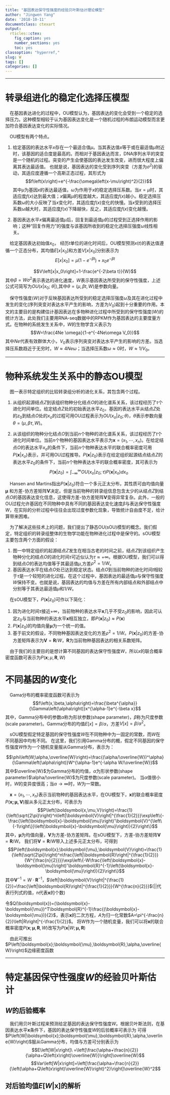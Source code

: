 ```yaml
---
title: "基因表达保守性强度的经验贝叶斯估计理论模型"
author: "Jingwen Yang"
date: '2018-10-11'
documentclass: ctexart
output:
  rticles::ctex:
    fig_caption: yes
    number_sections: yes
    toc: yes
classoption: "hyperref,"
slug: W
tags: []
categories: []
---
```

------

# 转录组进化的稳定化选择压模型

&emsp;在基因表达进化的过程中，OU模型认为，基因表达的变化会受到一个稳定的选择压力。这种模型相较于认为基因表达变化是一个随机过程的布朗运动模型而言更加符合基因表达变化的实际情况。


&emsp;OU模型有两个特点。

1. 给定基因的表达水平$x$存在一个最适合值$\mu$。当其表达值$x$等于或在最适值$\mu$附近时，该基因的适合度是最高的。而相对于基因表达而言，DNA序列水平的突变是一个随机的过程。突变的产生会使基因的表达发生改变，进而很大程度上偏离其表达最适值。
也就是说，基因表达的变化受到序列突变（方差为$\sigma^2$)的驱动，其适应度遵循一个高斯正态过程，其形式为
$$f\left(x\right)=e^{-\frac{\omega\left(x-\mu\right)^2}{2}}$$
其中$\mu$为基因$x$的表达最适值，$\omega$为作用于$x$的稳定选择压系数。当$x=\mu$时，其适应度$f\left(x\right)$达到最大值；$x$偏离$\mu$的程度越大，其适应度$f(x)$越小。稳定选择压系数$\omega$的大小反映了当$x$变化时，其适应度$f(x)$变化的快慢。当$x$受到的选择压系数$\omega$越大时，其适应度$f(x)$下降越快，反之，其适应度$f(x)$变化越慢。

2. 基因表达水平$x$偏离最适值$\mu$后，回复到最适值$\mu$的过程受到正选择作用的影响；这种“回复作用力”的强度与该基因所收到的稳定化选择压强度$\omega$线性相关。

&emsp;给定基因表达初始值$x_0$， 经历$t$单位的进化时间后，OU模型预测$x(t)$的表达值遵循一个正态分布，其均值$E[x|x_0]$和方差$V[x|x_0]$分别表示为
$$E\left[x|x_0\right]=\mu\left(1-e^{-\beta t}\right)+x_0e^{-\beta t}$$


$$V\left[x|x_0\right]=1-\frac{e^{-2\beta t}}{W}$$
其中$\beta=W\sigma^2$表示表达的进化速度，$W$表示基因表达所受到的保守性强度，上述公式可简写为$OU\left(x\left|x_0;\ \theta\right|\right)$,其中$\theta=(\mu, \beta t, W)$是参数向量。

&emsp;保守性强度($W$)对于反映基因表达所受到的稳定选择压强度$\omega$及其在进化过程中发生的变化(序列突变对表达水平产生的影响，方差为$V_0$)起到十分重要的作用。本文的主要目的是构建估计基因表达在多物种进化过程中所受到的保守性强度($W$)的统计方法，此处我们主要用RNA-seq数据中的RPKM作为基因表达的主要度量方式。在物种的系统发生关系中，$W$的生物学含义表示为
$$W=\frac{4Ne \omega}{1-e^{-4Ne\omega V_0}}$$
其中$Ne$代表有效群体大小，$V_0$表示序列突变对表达水平产生的影响的方差。当选择压系数趋近于无穷时，$W\approx4Ne\omega$；当选择压系数$\omega\approx0$时，$W\approx1/V_0$。

-------

# 物种系统发生关系中的静态OU模型

&emsp;图一表示特定组织的比较转录组分析的进化关系，其包含两个过程。

1. 从组织起源结点$Z$到该组织物种分化结点$O$的进化谱系关系，该过程经历了$\tau$个进化时间单位。给定结点$Z$处的初始表达水平$z_0$，基因的表达水平从结点$Z$处的$z_0$到结点$O$处的$x_o$的过程可用OU过程表示为$OU(x_o|z_0;\theta)$，$\theta$表示参数向量$\theta=(\mu, \beta \tau, W)$。

2. 从该组织的物种分化结点$O$到当前$n$个物种的进化谱系关系，该过程经历了$t$个进化时间单位。当前$n$个物种的基因表达水平表示为$\boldsymbol{x}=(x_1,\cdots,x_n)$。在给定结点$O$的表达水平$x_o$的条件下，当前$n$个物种表达水平的联合概率密度可用$P(\boldsymbol{x}|x_o)$表示，并可用OU过程推导。$P(\boldsymbol{x}|z_0)$表示在给定组织起源结点结点$Z$的表达水平$z_0$的条件下，当前$n$个物种表达水平的联合概率密度，其可表示为
$$P(\boldsymbol{x}|z_0)=\int_{-\infty}^{\infty}OU\left(x_o|z_0;\tau\right)P\left(\boldsymbol{x}|x_o\right)dx_o$$

&emsp;Hansen and Martins指出$P(\boldsymbol{x}|z_0)$符合一个多元正太分布，其性质可由均值向量$\boldsymbol{\mu}$ 和方差-协方差矩阵$\boldsymbol{V}$决定。但是当前物种的转录组信息包含太少的从结点$Z$到结点$O$的基因表达变化信息，这使得方差-协方差矩阵$\boldsymbol{V}$变得异常复杂。此外，一般的OU过程允许基因在不同物种中具有不同的基因表达变化速度$\beta$与表达保守性强度$W$，在实际的分析过程中往往会出现过度参数化现象，导致统计自由度不足，给计算带来困难。

&emsp;为了解决这些技术上的问题，我们提出了静态OU(sOU)模型的概念。我们假定，特定组织的转录组整体的生物学功能在物种进化过程中是保守的。sOU模型主要包含两个方面的假设：

1. 图一中特定组织的起源结点$Z$发生在相当古老的时间之前，结点$Z$到该组织产生物种分化的结点$O$的进化时间$\tau$可近似认为$\tau\approx+\infty$。根据OU模型，我们可以得到结点$O$的表达均值等于其最适值$\mu$,方差$\rho^2=1/W$。
2. 基因表达水平在结点$O$处已达到稳定状态。结点$O$到当前物种的进化时间$t$相较于$\tau$是一个较短的进化过程。在这个过程中，基因表达的最适值$\mu$与保守性强度$W$保持不变。也就是说，基因表达的均值与方差在所有内部结点和外部结点中分别等于其表达最适值$\mu$和$1/W$。

&emsp;在sOU模型下，$P(\boldsymbol{x}|z_0)$可作以下简化：

1. 因为进化时间$\tau$接近$+\infty$，当前物种的表达水平$\boldsymbol{x}$几乎不受$z_0$的影响，因此可认定$z_0$与当前物种的表达水平$\boldsymbol{x}$相互独立，即$P(\boldsymbol{x}|z_0) \approx P(\boldsymbol{x})$
2. $P(\boldsymbol{x}|z_0)$的均值向量$\boldsymbol{\mu}$为一个统一的值。
3. 基于前文的假设，不同物种基因表达变化的方差$\rho^2=1/W$。$P(\boldsymbol{x}|z_0)$的方差-协方差矩阵表示为$\boldsymbol{V}=\boldsymbol{R}/W$，$\boldsymbol{R}$为当前物种基因表达的相关系数矩阵。

&emsp;由于我们的主要目的是想计算不同基因的表达保守性强度$W$，所以$x$的联合概率密度函数可表示为$P(\boldsymbol{x};\mu,\boldsymbol{R}, W)$

# 不同基因的$W$变化

&emsp;Gama分布的概率密度函数可表示为
$$f\left(x,\beta,\alpha\right)=\frac{\beta^{\alpha}}{\Gamma\left(\alpha\right)}x^{\alpha-1}e^{-\beta x}$$
其中，Gamma分布中的参数$\alpha$称为形状参数(shape parameter)，$\beta$称为尺度参数(scale parameter)。Gamma分布的均值$E[x]=\beta/\alpha$，方差$V[x]=\beta/\alpha^2$。

&emsp;sOU模型假定特定基因的保守性强度$W$在不同物种中为一固定的常数，而$W$在不同基因中均有不同。
在这里，我们引用Gamma分布的概，假定不同基因的保守性强度$W$作为一个随机变量服从Gamma分布，表示为：

$$\phi\left(W;\alpha,\overline{W}\right)=\frac{(\alpha/\overline{W})^\alpha}{\Gamma\left(\alpha\right)}W^{\alpha-1}e^{-\alpha W/\overline{W}}$$
其中$\overline{W}$为Gamma分布的均值，$\alpha$为形状参数(shape parameter)$\alpha/\overline{W}$为尺度参数(scale parameter)。
当$\alpha$值很小时，$W$的变异度很高；当$\alpha\rightarrow\infty$时，$W$为一常数。

&emsp;$\boldsymbol{x}=(x_1,\cdots,x_n)$表示当前物种的基因表达水平，在OU模型下，$\boldsymbol{x}$的联合概率密度$P(\boldsymbol{x;\mu,V})$服从多元正太分布，可表示为
$$P\left(\boldsymbol{x,\mu,V}\right)=\frac{1}{\left(\sqrt{2\pi}\right)^n\left|\boldsymbol{V}\right|^{\frac{1}{2}}}\exp\left\{-\frac{\left(\boldsymbol{x}-\boldsymbol{\mu}\right)'\boldsymbol{V}^{\left\{-1\right\}}\left(\boldsymbol{x}-\boldsymbol{\mu}\right)}{2}\right\}$$
其中，$\boldsymbol{\mu}$为均值向量，$\boldsymbol{V}$为方差-协方差矩阵。在sOU模型下，方差-协方差矩阵$\boldsymbol{V}=\boldsymbol{R}/W$。
我们将$\boldsymbol{V}=\boldsymbol{R}/W$带入上述多元正太分布，可得到
$$P\left(\boldsymbol{x};\boldsymbol{\mu},\boldsymbol{V}\right)=\frac{1}{\left(\sqrt{2\pi}\right)^n\frac{\left|\boldsymbol{R}\right|^{\frac{1}{2}}}{W^{\frac{n}{2}}}}\exp\left\{-W\frac{\left(\boldsymbol{x}-\boldsymbol{\mu}\right)'\boldsymbol{R}^{-1}\left(\boldsymbol{x}-\boldsymbol{\mu}\right)}{2}\right\}$$
其中$\boldsymbol{V}^{-1}=W\cdot \boldsymbol{R}^{-1}$，$\left|\boldsymbol{V}\right|^{\frac{1}{2}}=\frac{\left|\boldsymbol{R}\right|^{\frac{1}{2}}}{W^{\frac{n}{2}}}$($\left|\right|$代表行列式的值，n代表$\boldsymbol{x}$的个数)

令$Q(\boldsymbol{x})=(\boldsymbol{x}-\boldsymbol{\mu})^T\boldsymbol{R}^{-1}\frac{(\boldsymbol{x}-\boldsymbol{\mu})}{2}$，表示$\boldsymbol{x}$的二次方程，$A$为归一化常数$A=\pi^{-\frac{n}{2}}\left|R\right|^{-\frac{1}{2}}$。
将$W$作为一个随机变量，我们可以将$\boldsymbol{x}$的联合概率密度$P(\boldsymbol{x};\boldsymbol{\mu},\boldsymbol{R},W)$改写为$P(\boldsymbol{x}|W;\boldsymbol{\mu,R})$
\begin{align*}P\left(\boldsymbol{x}|W;\boldsymbol{\mu,R}\right)&=\frac{W^{\frac{n}{2}}}{\left(\sqrt{\pi}\right)^n\left|R\right|^{\frac{1}{2}}}\exp\left\{-W\left(\boldsymbol{x}-\boldsymbol{\mu}\right)'\boldsymbol{R}^{-1}\left(\boldsymbol{x}-\boldsymbol{\mu}\right)\right\}\\
&=A\exp\left\{-Q\left(x\right)W\right\}W^{\frac{n}{2}}
\end{align*} 


&emsp;由此可推出$P\left(\boldsymbol{x};\boldsymbol{\mu},\boldsymbol{R},\alpha,\overline{W}\right)$边缘密度函数

\begin{align*} 
P\left(\boldsymbol{x};\boldsymbol{\mu},\boldsymbol{R},\alpha,\overline{W}\right)&=\int_0^{\infty}P\left(\boldsymbol{x}|W;\ \boldsymbol{\mu};\boldsymbol{R}\right)\phi\left(W;\ \alpha,\overline{W}\right)dW\\
&=\int_0^{\infty}\left(Ae^{Q\left(\boldsymbol{x}\right)W}W^{\frac{n}{2}}\right)\frac{\left(\frac{\alpha}{\overline{W}}\right)^{\alpha}}{\Gamma\left(\alpha\right)}W^{\alpha-1}e^{-\alpha\frac{\omega}{\overline{W}}}dW\\
&=A\cdot\frac{\left(\frac{\alpha}{\overline{W}}\right)^{\alpha}}{\Gamma\left(\alpha\right)}\cdot\frac{\Gamma\left(\frac{n}{2}+\alpha\right)}{\left(Q\left(\boldsymbol{x}\right)+\frac{\alpha}{\overline{W}}\right)^{\frac{n}{2}+\alpha}}\\
&=A\left(\frac{\overline{W}}{\alpha}\right)^{n/2}\left(\frac{\Gamma\left(n/2+\alpha\right)}{\Gamma\left(\alpha\right)}\right)\left(\frac{\alpha}{\alpha+Q\left(\boldsymbol{x}\right)\overline{W}}\right)^{n/2+\alpha}\end{align*}


-------
# 特定基因保守性强度$W$的经验贝叶斯估计

## $W$的后验概率

&emsp;我们用贝叶斯过程来预测给定基因的表达保守性强度$W$。根据贝叶斯法则，在基因表达水平$\boldsymbol{x}$条件下，基因的表达保守性强度$W$的后验概率可表示为
\begin{align*}P\left(W|\boldsymbol{x};\boldsymbol{\mu},\boldsymbol{R},\alpha,\overline{W}\right)&=\frac{\phi\left(W;\alpha,\overline{W}\right)P\left(\boldsymbol{x}|W;\boldsymbol{\mu},\boldsymbol{R}\right)}{P\left(\boldsymbol{x};\boldsymbol{\mu},\boldsymbol{R},\alpha,\overline{W}\right)}\\
&=\frac{\left[\frac{\alpha}{\overline{W}}+Q\left(\boldsymbol{x}\right)\right]^{\frac{n}{2}+\alpha}}{\Gamma\left(\frac{n}{2}+\alpha\right)}W^{\frac{n}{2}+\alpha-1}e^{-\left[\frac{\alpha}{\overline{W}}+Q\left(\boldsymbol{x}\right)\right]W}\end{align*}
可得$P\left(W|\boldsymbol{x};\boldsymbol{\mu},\boldsymbol{R},\alpha,\overline{W}\right)$服从Gamma分布，均值与方差可分别表示为
$$E\left[W|x\right]\ =\left[\frac{\alpha+\frac{n}{2}}{\alpha+Q\left(x\right)\overline{W}}\right]\overline{W}$$
$$Var\left[W|x\right]=\left[\frac{\alpha+\frac{n}{2}}{\left(\alpha+Q\left(x\right)\overline{W}\right)^2}\right]\overline{W}^2$$

## 对后验均值$E[W|\boldsymbol{x}]$的解析
